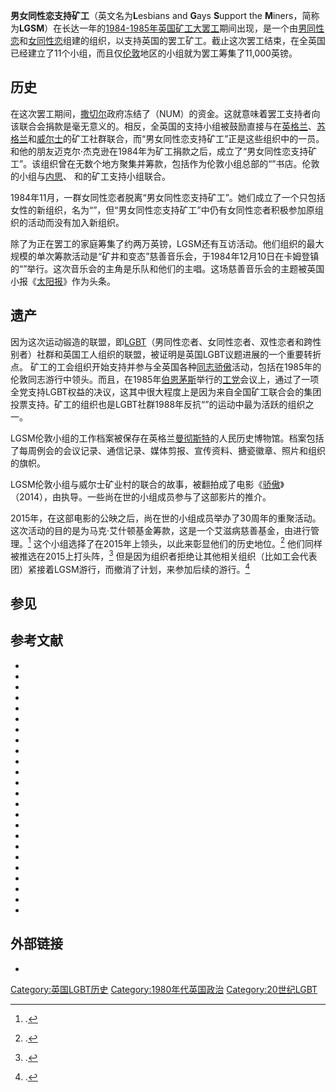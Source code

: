 {{Infobox organization
|name           = 男女同性恋支持矿工
|bgcolor        = 
|fgcolor        = 
|image          = LGSM_at_the_BFI.JPG
|image_border   = 
|size           = 
|alt            = 
|caption        = 男女同性恋支持罢工于2015年在[[英國電影協會|英国电影协会]]的活动上发言，为电影《[[骄傲_(电影)|骄傲]]》（2014）宣传, 。从左到右：迈克·杰克逊，格辛·罗伯特，雷吉·布伦纳哈塞特, 雷·阿勒, 杰夫·科尔。
|map            = 
|msize          = 
|malt           = 
|mcaption       = 
|abbreviation   = 
|motto          = 
|formation      = 
|founder        = 
|extinction     = 
|type           = 
|status         = 
|purpose        = 
|headquarters   = 
|location       = 
|region_served  = 
|membership     = 
|language       = 
|leader_title   = 
|leader_name    = 
|main_organ     = 
|parent_organization = 
|affiliations   = 
|num_staff      = 
|num_volunteers = 
|budget         = 
|website        = 
|remarks        = 
}}

'''男女同性恋支持矿工'''（英文名为'''L'''esbians and '''G'''ays '''S'''upport the '''M'''iners，简称为'''LGSM'''）在长达一年的[[1984-1985年英国矿工大罢工|1984-1985年英国矿工大罢工]]期间出现，是一个由[[男同性恋|男同性恋]]和[[女同性恋|女同性恋]]组建的组织，以支持英国的罢工矿工。截止这次罢工结束，在全英国已经建立了11个小组，而且仅[[伦敦|伦敦]]地区的小组就为罢工筹集了11,000英镑。{{sfn|Fisher|2014}}

== 历史 ==
在这次罢工期间，[[撒切尔|撒切尔]]政府冻结了{{le|英国全国矿工联合会|National Union of Mineworkers (Great Britain)}}（NUM）的资金。这就意味着罢工支持者向该联合会捐款是毫无意义的。相反，全英国的支持小组被鼓励直接与在[[英格兰|英格兰]]、[[苏格兰|苏格兰]]和[[威爾士|威尔士]]的矿工社群联合，而“男女同性恋支持矿工”正是这些组织中的一员。{{le|马克·艾什顿|Mark_Ashton}}和他的朋友迈克尔·杰克逊在1984年{{le|伦敦同志游行|Pride_London}}为矿工捐款之后，成立了“男女同性恋支持矿工”。该组织曾在无数个地方聚集并筹款，包括作为伦敦小组总部的“{{link-en|基字|Gay's the Word (bookshop)}}”书店。{{sfn|Kelliher|2014}}伦敦的小组与[[內思_(英國國會選區)|内思]]、{{link-en|杜莱斯|Dulais Valley}}{{sfn|Hall–Carpenter Archives|1989|p=215–216}} 和{{link-en|斯旺西山谷|Swansea Valley}}的矿工支持小组联合。

1984年11月，一群女同性恋者脱离“男女同性恋支持矿工”。她们成立了一个只包括女性的新组织，名为“{{link-en|女同性恋者反对关闭矿井|Lesbians Against Pit Closures}}”，但“男女同性恋支持矿工”中仍有女同性恋者积极参加原组织的活动而没有加入新组织。

除了为正在罢工的家庭筹集了约两万英镑，LGSM还有互访活动。他们组织的最大规模的单次筹款活动是“矿井和变态”慈善音乐会，于1984年12月10日在卡姆登镇的“{{link-en|电子舞厅|Electric Ballroom}}”举行。{{sfn|Clews|2012}}{{sfn|Robinson|2007}}这次音乐会的主角是{{link-en|Bronski Beat|Bronski Beat}}乐队和他们的主唱{{link-en|Jimmy Somerville|Jimmy Somerville}}。{{sfn|Frost|2014}}这场慈善音乐会的主题被英国小报《[[太陽報_(英國)|太阳报]]》作为头条。{{sfn|Doward|2014}}{{sfn|Frost|2014}}

== 遗产 ==
因为这次运动锻造的联盟，即[[LGBT|LGBT]]（男同性恋者、女同性恋者、双性恋者和跨性别者）社群和英国工人组织的联盟，被证明是英国LGBT议题进展的一个重要转折点。{{sfn|Kelliher|2014}} 矿工的工会组织开始支持并参与全英国各种[[同性戀自豪日|同志骄傲]]活动，包括在1985年的伦敦同志游行中领头。{{sfn|Kelliher|2014}}而且，在1985年[[伯恩茅斯|伯恩茅斯]]举行的[[工党_(英国)|工党]]会议上，通过了一项全党支持LGBT权益的决议，这其中很大程度上是因为来自全国矿工联合会的集团投票支持。矿工的组织也是LGBT社群1988年反抗“{{link-en|第28条|Section 28}}”的运动中最为活跃的组织之一。

LGSM伦敦小组的工作档案被保存在英格兰[[曼彻斯特|曼彻斯特]]的人民历史博物馆。档案包括了每周例会的会议记录、通信记录、媒体剪报、宣传资料、搪瓷徽章、照片和组织的旗帜。 {{sfn|Fisher|2014}}

LGSM伦敦小组与威尔士矿业村{{link-en|Onllwyn|Onllwyn}}的联合的故事，被翻拍成了电影《[[骄傲_(电影)|骄傲]]》（2014），由{{link-en|马修·沃楚斯|Matthew Warchus}}执导。{{sfn|Doward|2014}}{{sfn|Kellaway|2014}}{{sfn|Healy|2014}}一些尚在世的小组成员参与了这部影片的推介。

2015年，在这部电影的公映之后，尚在世的小组成员举办了30周年的重聚活动。这次活动的目的是为马克·艾什顿基金筹款，这是一个艾滋病慈善基金，由{{link-en|特伦斯·希金斯信托|Terrence Higgins Trust}}进行管理。<ref>{{cite news|title=Groups who inspired Pride film reunite after 30 years|work=[[BBC_News|BBC News]]|date=2015-03-15|url=http://www.bbc.com/news/uk-wales-south-west-wales-31895830|ref=harv|accessdate=2016-01-01|archive-date=2016-01-26|archive-url=https://web.archive.org/web/20160126151719/http://www.bbc.com/news/uk-wales-south-west-wales-31895830|dead-url=no}}.</ref> 这个小组选择了在2015年{{link-en|伯明翰同志游行|Birmingham Pride}}上领头，以此来彰显他们的历史地位。<ref>{{cite news|last=Tabberer|first=Jamie|title=Lesbians and Gays Support the Miners to lead this year's Birmingham Pride march|work=[[Gay_Star_News|Gay Star News]]|date=2015-03-17|url=http://www.gaystarnews.com/article/lesbians-and-gays-support-miners-lead-years-birmingham-pride-march170315|ref=harv|accessdate=2016-01-01|archive-date=2015-08-05|archive-url=https://web.archive.org/web/20150805142924/http://www.gaystarnews.com/article/lesbians-and-gays-support-miners-lead-years-birmingham-pride-march170315/|dead-url=no}}.</ref> 他们同样被推选在2015{{link-en|伦敦同志游行|Pride London}}上打头阵，<ref>{{cite news|last=Payton|first=Naith|title=Lesbians and Gays Support the Miners to lead this year’s London Pride|work=[[PinkNews|PinkNews]]|date=2015-05-24|url=http://www.pinknews.co.uk/2015/05/24/lesbians-and-gays-support-the-miners-to-lead-this-years-london-pride/|ref=harv|accessdate=2016-01-01|archive-date=2016-01-13|archive-url=https://web.archive.org/web/20160113151029/http://www.pinknews.co.uk/2015/05/24/lesbians-and-gays-support-the-miners-to-lead-this-years-london-pride/|dead-url=no}}.</ref> 但是因为组织者拒绝让其他相关组织（比如工会代表团）紧接着LGSM游行，而撤消了计划，来参加后续的游行。<ref>{{cite news|last=Conway|first=Terry|title=Pride 2015 and Lesbians and Gays Support the Miners|work=[[Left_Unity_(UK)|Left Unity]]|date=2015-06-08|url=http://leftunity.org/pride-2015-and-lesbians-and-gays-support-the-miners/|ref=harv|accessdate=2016-01-01|archive-date=2016-03-04|archive-url=https://web.archive.org/web/20160304045517/http://leftunity.org/pride-2015-and-lesbians-and-gays-support-the-miners/|dead-url=yes}}.</ref>

==参见==
{{Reflist|2}}

==参考文献==
* {{cite news|last=Blain|first=Terence|title=Pits and Perverts by Micheál Kerrigan|work=[[Irish_Theatre_Magazine|Irish Theatre Magazine]]|date=2013-10-09|url=http://www.irishtheatremagazine.ie/Reviews/Current/Pits-and-Perverts|deadurl=yes|archiveurl=https://web.archive.org/web/20141229132959/http://www.irishtheatremagazine.ie/Reviews/Current/Pits-and-Perverts|archivedate=2014年12月29日}}
* {{cite news|last=Clarke|first=Cath|title=Meet the people who inspired ‘Pride’|work=[[Time_Out_(magazine)|Time Out London]]|date=2014-09-12|url=http://www.timeout.com/london/film/meet-the-people-who-inspired-pride|ref=harv|accessdate=2015-12-31|archive-date=2016-02-17|archive-url=https://web.archive.org/web/20160217084630/http://www.timeout.com/london/film/meet-the-people-who-inspired-pride|dead-url=no}}
* {{cite web|last=Clews|first=Colin|title=1984. Lesbians and Gays Support the Miners. Part One|work=Gay in the 80s|date=2012-09-10|url=http://www.gayinthe80s.com/2012/09/10/1984-lesbians-and-gays-support-the-miners-part-one/|ref=harv|accessdate=2015-12-31|archive-date=2014-03-11|archive-url=https://web.archive.org/web/20140311071327/http://www.gayinthe80s.com/2012/09/10/1984-lesbians-and-gays-support-the-miners-part-one/|dead-url=no}}
* {{cite web|last=Clews|first=Colin|title=1985. Lesbians and Gays Support the Miners. Part Two|work=Gay in the 80s|date=2012-09-13|url=http://www.gayinthe80s.com/2012/09/1985-lesbians-and-gays-support-the-miners-part-two/|ref=harv|accessdate=2015-12-31|archive-date=2016-03-03|archive-url=https://web.archive.org/web/20160303202545/http://www.gayinthe80s.com/2012/09/1985-lesbians-and-gays-support-the-miners-part-two/|dead-url=no}}
* {{cite web|last=Clews|first=Colin|title=1984. ‘Pits and Perverts’ Benefit Concert|work=Gay in the 80s|date=2013-05-27|url=http://www.gayinthe80s.com/2013/05/1984-pits-and-perverts-benefit-concert/|ref=harv|accessdate=2015-12-31|archive-date=2016-03-03|archive-url=https://web.archive.org/web/20160303174908/http://www.gayinthe80s.com/2013/05/1984-pits-and-perverts-benefit-concert/|dead-url=no}}
* {{cite web|last=Clews|first=Colin|title=1984. Politics: Lesbians Against Pit Closures|work=Gay in the 80s|date=2014-09-15|url=http://www.gayinthe80s.com/2014/09/1984-politics-lesbians-against-pit-closures/|ref=harv|accessdate=2015-12-31|archive-date=2016-03-03|archive-url=https://web.archive.org/web/20160303211458/http://www.gayinthe80s.com/2014/09/1984-politics-lesbians-against-pit-closures/|dead-url=no}}
* {{cite news|last=Doward|first=Jamie|title=The real-life triumphs of the gay communist behind hit movie Pride|work=[[The_Guardian|The Guardian]]|date=2014-09-21|url=http://www.theguardian.com/uk-news/2014/sep/21/mark-ashton-gay-pride-film|ref=harv|accessdate=2015-12-31|archive-date=2016-01-05|archive-url=https://web.archive.org/web/20160105164946/http://www.theguardian.com/uk-news/2014/sep/21/mark-ashton-gay-pride-film|dead-url=no}}
* {{cite web|last=Field|first=Nicola|title=New film Pride tells an extraordinary story of solidarity in struggle|work=[[Socialist_Worker|Socialist Worker]]|issue=2417|date=2014-08-19|url=https://www.socialistworker.co.uk/art/38800/New+film+Pride+tells+an+extraordinary+story+of+solidarity+in+struggle|ref=harv|accessdate=2015-12-31|archive-date=2016-01-07|archive-url=https://web.archive.org/web/20160107201544/https://socialistworker.co.uk/art/38800/New+film+Pride+tells+an+extraordinary+story+of+solidarity+in+struggle|dead-url=no}}
* {{cite book|last=Field|first=Nicola|title=Over the Rainbow: Money, Class and Homophobia|url=https://archive.org/details/overrainbowmoney0000fiel|location=London|publisher=[[Pluto_Press|Pluto Press]]|year=1995|isbn=978-0-7453-0826-5|ol=7955132M|pages=[https://archive.org/details/overrainbowmoney0000fiel/page/163 163]-165|ref=harv}}
* {{cite web|last=Field|first=Nicola|title=Veteran activists remember LGBT solidarity with miners|work=[[Socialist_Worker|Socialist Worker]]|issue=2381|date=2013-11-26|url=http://socialistworker.co.uk/art/36951/Veteran+activists+remember+LGBT+solidarity+with+miners|ref=harv|accessdate=2015-12-31|archive-date=2016-01-07|archive-url=https://web.archive.org/web/20160107183436/https://socialistworker.co.uk/art/36951/Veteran+activists+remember+LGBT+solidarity+with+miners|dead-url=no}}
* {{cite web|last=Fisher|first=Emily|title=Lesbians and Gays Support the Miners material at the People’s History Museum|work=PHMMcr|date=2014-09-29|url=http://phmmcr.wordpress.com/2014/09/29/lesbians-and-gays-support-the-miners-material-at-the-peoples-history-museum/|ref=harv|accessdate=2015-12-31|archive-date=2014-12-18|archive-url=https://web.archive.org/web/20141218020158/http://phmmcr.wordpress.com/2014/09/29/lesbians-and-gays-support-the-miners-material-at-the-peoples-history-museum/|dead-url=no}}
* {{cite book|last=Francis|first=Hywel|authorlink=Hywel Francis|title=History on our Side: Wales and the 1984-85 Miners' Strike|location=London|publisher=[[Lawrence_and_Wishart|Lawrence and Wishart]]|year=2015|orig-year=1st pub. Iconau:2009|isbn=978-1-910448-15-1|ref=harv}}
* {{cite web|last=Frost|first=Peter|title=‘Pits and Perverts:’ The Legacy of Communist Mark Ashton|work=[[Morning_Star_(British_newspaper)|Morning Star]]|date=2014-09-11|url=http://www.morningstaronline.co.uk/a-772e-Pits-and-perverts-the-legacy-of-communist-Mark-Ashton|ref=harv|accessdate=2015-12-31|archive-date=2015-12-11|archive-url=https://web.archive.org/web/20151211194648/http://www.morningstaronline.co.uk/a-772e-Pits-and-perverts-the-legacy-of-communist-Mark-Ashton|dead-url=no}}
* {{cite web|last=Goodspeed|first=Ray|title=Here We Go! – Lesbians and Gays Support the Miners 1984-1985|work=[[Left_Unity_(UK)|Left Unity]]|date=2014-10-03|url=http://leftunity.org/pride-the-true-story/|ref=harv|accessdate=2015-12-31|archive-date=2016-03-04|archive-url=https://web.archive.org/web/20160304023120/http://leftunity.org/pride-the-true-story/|dead-url=no}}
* {{cite book|author=[[Hall–Carpenter_Archives|Hall–Carpenter Archives]]|title=Walking After Midnight: Gay Men's Life Stories|location=London|publisher=[[Routledge|Routledge]]|year=1989|isbn=978-0-415-02957-5|ol=15164674W|ref=harv}}
* {{cite news|last=Healy|first=Patrick|title=An Unlikely Alliance at the Barricades: ‘Pride’ Recalls Alliance Between Gay Activists and Miners|work=[[The_New_York_Times|The New York Times]]|date=2014-09-18|url=http://www.nytimes.com/2014/09/21/movies/pride-recalls-alliance-between-gay-activists-and-miners.html|ref=harv|accessdate=2015-12-31|archive-date=2016-02-21|archive-url=https://web.archive.org/web/20160221222652/http://www.nytimes.com/2014/09/21/movies/pride-recalls-alliance-between-gay-activists-and-miners.html|dead-url=no}}
* {{cite news|last=Jones|first=Owen|author-link1=Owen Jones (writer)|title=Heroes of 2014: Mike Jackson of Lesbians and Gays Support the Miners|work=[[The_Guardian|The Guardian]]|date=2014-12-23|url=http://www.theguardian.com/commentisfree/2014/dec/23/heroes-2014-mike-jackson-lesbians-gays-support-miners-pride|ref=harv|accessdate=2015-12-31|archive-date=2015-12-13|archive-url=https://web.archive.org/web/20151213221003/http://www.theguardian.com/commentisfree/2014/dec/23/heroes-2014-mike-jackson-lesbians-gays-support-miners-pride|dead-url=no}}
* {{cite news|last=Kellaway|first=Kate|authorlink=Kate Kellaway|title=When miners and gay activists united: the real story of the film Pride|work=[[The_Guardian|The Guardian]]|date=2014-08-31|url=http://www.theguardian.com/film/2014/aug/31/pride-film-gay-activists-miners-strike-interview|ref=harv|accessdate=2015-12-31|archive-date=2015-12-21|archive-url=https://web.archive.org/web/20151221120300/http://www.theguardian.com/film/2014/aug/31/pride-film-gay-activists-miners-strike-interview|dead-url=no}}
* {{cite journal|last=Kelliher|first=Diarmaid|title=Solidarity and Sexuality: Lesbians and Gays Support the Miners 1984–5|date=2014|journal=[[History_Workshop_Journal|History Workshop Journal]]|publisher=Oxford Journals|volume=77|issue=1|pages=240-262|url=http://hwj.oxfordjournals.org/content/77/1/240.full|doi=10.1093/hwj/dbt012|ref=harv|access-date=2015-12-31|archive-date=2015-11-23|archive-url=https://web.archive.org/web/20151123082929/http://hwj.oxfordjournals.org/content/77/1/240.full|dead-url=no}}
* {{cite web|last=Knight|first=Karina|title=Pride! The power of solidarity|work=[[Solidarity_(newspaper)|Solidarity]]|issue=335|date=2014-09-10|url=http://www.workersliberty.org/node/23794|ref=harv}}
* {{cite web|last=Leeworthy|first=Daryl|title=‘Don’t worry about him, he’s a Scargill man’: The Miners’ Strike and after|work=History On The Dole|date=2015-03-05|url=https://historyonthedole.wordpress.com/2015/03/05/dont-worry-about-him-hes-a-scargill-man-the-miners-strike-and-after/|ref=harv|deadurl=yes|archiveurl=https://web.archive.org/web/20150402095037/https://historyonthedole.wordpress.com/2015/03/05/dont-worry-about-him-hes-a-scargill-man-the-miners-strike-and-after/|archivedate=2015年4月2日}}
* {{cite news|last=Nelson|first=Jeff|title=Meet the Real-Life Heroes Who Inspired the Movie Pride|work=[[People_(magazine)|People]]|date=2014-10-10|url=http://www.people.com/article/pride-movie-oscar-buzz-sian-james-jonathan-blake-mike-jackson-dominic-west-toronto-film-festival-favorite|ref=harv|accessdate=2015-12-31|archive-date=2016-02-03|archive-url=https://web.archive.org/web/20160203111044/http://www.people.com/article/pride-movie-oscar-buzz-sian-james-jonathan-blake-mike-jackson-dominic-west-toronto-film-festival-favorite|dead-url=no}}
* {{cite book|last=Robinson|first=Lucy|title=Gay men and the left in post-war Britain: how the personal got political|location=Manchester|publisher=[[Manchester_University_Press|Manchester University Press]]|year=2007|isbn=978-0-7190-7434-9|ol=21837097M|ref=harv|url=https://books.google.com/books?id=F_RmSjy3K0EC&printsec=frontcover|access-date=2015-12-31|archive-date=2016-03-15|archive-url=https://web.archive.org/web/20160315232846/https://books.google.com/books?id=F_RmSjy3K0EC&printsec=frontcover|dead-url=no}}
* {{cite news|last=Wilson|first=Colin|title=Dear Love of Comrades: The politics of Lesbians and Gays Support the Miners|work=rs21|date=2014-09-21|url=http://rs21.org.uk/2014/09/21/dear-love-of-comrades-remembering-lesbians-and-gays-support-the-miners/|ref=harv|accessdate=2015-12-31|archive-date=2015-12-29|archive-url=https://web.archive.org/web/20151229050416/http://rs21.org.uk/2014/09/21/dear-love-of-comrades-remembering-lesbians-and-gays-support-the-miners/|dead-url=no}}

==外部链接==
* {{IMDb title|0402951|All Out! Dancing in Dulais (1986)}}

[[Category:英国LGBT历史|Category:英国LGBT历史]]
[[Category:1980年代英国政治|Category:1980年代英国政治]]
[[Category:20世纪LGBT|Category:20世纪LGBT]]